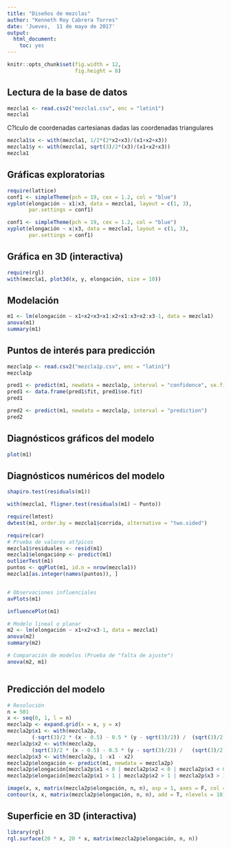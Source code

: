 ```yaml
---
title: "Diseños de mezclas"
author: "Kenneth Roy Cabrera Torres"
date: 'Jueves,  11 de mayo de 2017'
output:
  html_document:
    toc: yes
---
```


```r
knitr::opts_chunk$set(fig.width = 12,  
                      fig.height = 8)
```

## Lectura de la base de datos

```r
mezcla1 <- read.csv2("mezcla1.csv", enc = "latin1")
mezcla1
```

C?lculo de coordenadas cartesianas dadas las coordenadas triangulares

```r
mezcla1$x <- with(mezcla1, 1/2*(2*x2+x3)/(x1+x2+x3))
mezcla1$y <- with(mezcla1, sqrt(3)/2*(x3)/(x1+x2+x3))
mezcla1
```

## Gráficas exploratorias

```r
require(lattice)
conf1 <- simpleTheme(pch = 19, cex = 1.2, col = "blue")
xyplot(elongación ~ x1|x3, data = mezcla1, layout = c(1, 3), 
       par.settings = conf1)

conf1 <- simpleTheme(pch = 19, cex = 1.2, col = "blue")
xyplot(elongación ~ x|x3, data = mezcla1, layout = c(1, 3), 
       par.settings = conf1)

```

## Gráfica en 3D (interactiva)

```r
require(rgl)
with(mezcla1, plot3d(x, y, elongación, size = 10))
```

## Modelación

```r
m1 <- lm(elongación ~ x1+x2+x3+x1:x2+x1:x3+x2:x3-1, data = mezcla1)
anova(m1)
summary(m1)
```

## Puntos de interés para predicción

```r
mezcla1p <- read.csv2("mezcla1p.csv", enc = "latin1")
mezcla1p

pred1 <- predict(m1, newdata = mezcla1p, interval = "confidence", se.fit = TRUE)
pred1 <- data.frame(pred1$fit, pred1$se.fit)
pred1

pred2 <- predict(m1, newdata = mezcla1p, interval = "prediction")
pred2
```

## Diagnósticos gráficos del modelo
```r
plot(m1)
```

## Diagnósticos numéricos del modelo
```r
shapiro.test(residuals(m1))

with(mezcla1, fligner.test(residuals(m1) ~ Punto))

require(lmtest)
dwtest(m1, order.by = mezcla1$corrida, alternative = "two.sided")

require(car)
# Prueba de valores at?picos
mezcla1$residuales <- resid(m1)
mezcla1$elongaciónp <- predict(m1)
outlierTest(m1)
puntos <- qqPlot(m1, id.n = nrow(mezcla1))
mezcla1[as.integer(names(puntos)), ]


# Observaciones influenciales
avPlots(m1)

influencePlot(m1)

# Modelo lineal o planar
m2 <- lm(elongación ~ x1+x2+x3-1, data = mezcla1)
anova(m2)
summary(m2)

# Comparación de modelos (Prueba de "falta de ajuste")
anova(m2, m1)



```

## Predicción del modelo
```r
# Resolución 
n = 501
x <- seq(0, 1, l = n)
mezcla2p <- expand.grid(x = x, y = x)
mezcla2p$x1 <- with(mezcla2p, 
        (-sqrt(3)/2 * (x - 0.5) - 0.5 * (y - sqrt(3)/2)) /  (sqrt(3)/2))
mezcla2p$x2 <- with(mezcla2p, 
        (sqrt(3)/2 * (x - 0.5) - 0.5 * (y - sqrt(3)/2)) /   (sqrt(3)/2))
mezcla2p$x3 <- with(mezcla2p, 1 -x1 - x2)
mezcla2p$elongación <- predict(m1, newdata = mezcla2p)
mezcla2p$elongación[mezcla2p$x1 < 0 | mezcla2p$x2 < 0 | mezcla2p$x3 < 0]  <-  NA
mezcla2p$elongación[mezcla2p$x1 > 1 | mezcla2p$x2 > 1 | mezcla2p$x3 > 1]  <-  NA

image(x, x, matrix(mezcla2p$elongación, n, n), asp = 1, axes = F, col = terrain.colors(100))
contour(x, x, matrix(mezcla2p$elongación, n, n), add = T, nlevels = 10)

```

## Superficie en 3D (interactiva)
```r
library(rgl)
rgl.surface(20 * x, 20 * x, matrix(mezcla2p$elongación, n, n))
```


